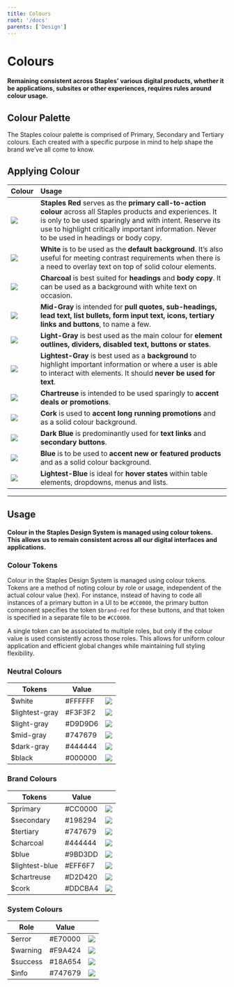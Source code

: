 ```yaml
---
title: Colours
root: '/docs'
parents: ['Design']
---
```




# Colours

#### Remaining consistent across Staples’ various digital products, whether it be applications, subsites or other experiences, requires rules around colour usage.

## Colour Palette

The Staples colour palette is comprised of Primary, Secondary and Tertiary colours. Each created with a specific purpose in mind to help shape the brand we’ve all come to know.

<ColourPalette />

## Applying Colour

|  Colour                       | Usage                         |
| :---------------------------- | :---------------------------- |
| <img src={staplesRed} />      | **Staples Red** serves as the **primary call-to-action colour** across all Staples products and experiences. It is only to be used sparingly and with intent. Reserve its use to highlight critically important information. Never to be used in headings or body copy. |
| <img src={white} />           | **White** is to be used as the **default background**. It’s also useful for meeting contrast requirements when there is a need to overlay text on top of solid colour elements.|
| <img src={charcoal} />        | **Charcoal** is best suited for **headings** and **body copy**. It can be used as a background with white text on occasion. |
| <img src={midGray} />         | **Mid-Gray** is intended for **pull quotes, sub-headings, lead text, list bullets, form input text, icons, tertiary links and buttons**, to name a few. |
| <img src={lightGray} />       | **Light-Gray** is best used as the main colour for **element outlines, dividers, disabled text, buttons or states**. |
| <img src={lightestGray} />    | **Lightest-Gray** is best used as a **background** to highlight important information or where a user is able to interact with elements. It should **never be used for text**. |
| <img src={chartreuse} />      | **Chartreuse** is intended to be used sparingly to **accent deals or promotions**. |
| <img src={cork} />            | **Cork** is used to **accent long running promotions** and as a solid colour background. |
| <img src={darkBlue} />        | **Dark Blue** is predominantly used for **text links** and **secondary buttons**. |
| <img src={blue} />            | **Blue** is to be used to **accent new or featured products** and as a solid colour background. |
| <img src={lightestBlue} />    | **Lightest-Blue** is ideal for **hover states** within table elements, dropdowns, menus and lists. |


---

## Usage

#### Colour in the Staples Design System is managed using colour tokens. This allows us to remain consistent across all our digital interfaces and applications.

### Colour Tokens

Colour in the Staples Design System is managed using colour tokens. Tokens are a method of noting colour by role or usage, independent of the actual colour value (hex). For instance, instead of having to code all instances of a primary button in a UI to be `#CC0000`, the primary button component specifies the token `$brand-red` for these buttons, and that token is specified in a separate file to be `#CC0000`.

A single token can be associated to multiple roles, but only if the colour value is used consistently across those roles. This allows for uniform colour application and efficient global changes while maintaining full styling flexibility.

### Neutral Colours

| Tokens                  | Value   |                                               |
| ----------------------- |---------|-----------------------------------------------|
| $white                  | #FFFFFF | <img style={{width:40}} src={white} />        |
| $lightest-gray          | #F3F3F2 | <img style={{width:40}} src={lightestGray} /> |
| $light-gray             | #D9D9D6 | <img style={{width:40}} src={lightGray} />    |
| $mid-gray               | #747679 | <img style={{width:40}} src={midGray} />      |
| $dark-gray              | #444444 | <img style={{width:40}} src={charcoal} />     |
| $black                  | #000000 | <img style={{width:40}} src={black} />        |


### Brand Colours

| Tokens        | Value   |                                               |
|---------------|---------|-----------------------------------------------|
| $primary      | #CC0000 | <img style={{width:40}} src={staplesRed} />   |
| $secondary    | #198294 | <img style={{width:40}} src={darkBlue} />     |
| $tertiary     | #747679 | <img style={{width:40}} src={midGray} />      |
| $charcoal     | #444444 | <img style={{width:40}} src={charcoal} />     |
| $blue         | #9BD3DD | <img style={{width:40}} src={blue} />         |
| $lightest-blue| #EFF6F7 | <img style={{width:40}} src={lightestBlue} /> |
| $chartreuse   | #D2D420 | <img style={{width:40}} src={chartreuse} />   |
| $cork         | #DDCBA4 | <img style={{width:40}} src={cork} />         |


### System Colours

| Role            | Value   |                                              |
|-----------------|---------|----------------------------------------------|
| $error          | #E70000 | <img style={{width:40}} src={red} />         |
| $warning        | #F9A424 | <img style={{width:40}} src={yellow} />      |
| $success        | #18A654 | <img style={{width:40}} src={green} />       |
| $info           | #747679 | <img style={{width:40}} src={tertiary} />    |


